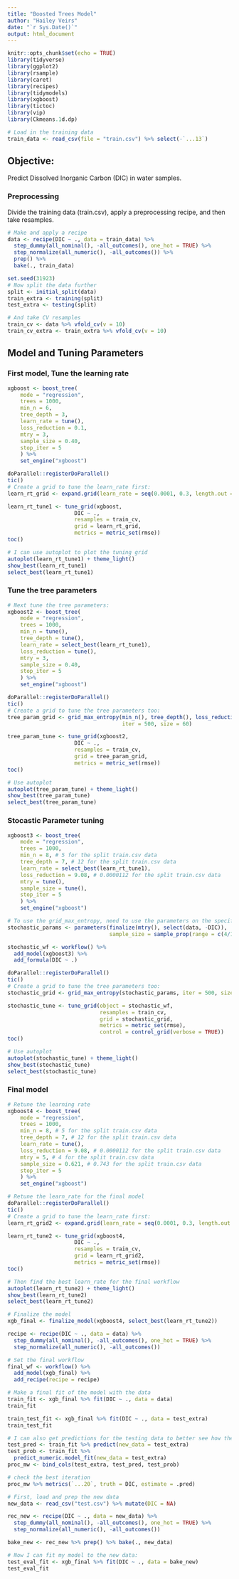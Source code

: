```yaml
---
title: "Boosted Trees Model"
author: "Hailey Veirs"
date: "`r Sys.Date()`"
output: html_document
---
```


```r
knitr::opts_chunk$set(echo = TRUE)
library(tidyverse)
library(ggplot2)
library(rsample)
library(caret)
library(recipes)
library(tidymodels)
library(xgboost)
library(tictoc)
library(vip)
library(Ckmeans.1d.dp)
```

```r
# Load in the training data
train_data <- read_csv(file = "train.csv") %>% select(-`...13`)
```

## Objective:
Predict Dissolved Inorganic Carbon (DIC) in water samples.

### Preprocessing
Divide the training data (train.csv), apply a preprocessing recipe, and then take resamples.

```r
# Make and apply a recipe
data <- recipe(DIC ~ ., data = train_data) %>% 
  step_dummy(all_nominal(), -all_outcomes(), one_hot = TRUE) %>% 
  step_normalize(all_numeric(), -all_outcomes()) %>% 
  prep() %>% 
  bake(., train_data)
```

```r
set.seed(31923)
# Now split the data further
split <- initial_split(data)
train_extra <- training(split)
test_extra <- testing(split)
```

```r
# And take CV resamples
train_cv <- data %>% vfold_cv(v = 10)
train_cv_extra <- train_extra %>% vfold_cv(v = 10)
```

## Model and Tuning Parameters
### First model, Tune the learning rate

```r
xgboost <- boost_tree(
    mode = "regression",
    trees = 1000,
    min_n = 6,
    tree_depth = 3,
    learn_rate = tune(),
    loss_reduction = 0.1, 
    mtry = 3,
    sample_size = 0.40,
    stop_iter = 5
    ) %>%
    set_engine("xgboost")
```

```r
doParallel::registerDoParallel()
tic()
# Create a grid to tune the learn_rate first:
learn_rt_grid <- expand.grid(learn_rate = seq(0.0001, 0.3, length.out = 30))

learn_rt_tune1 <- tune_grid(xgboost, 
                     DIC ~ ., 
                     resamples = train_cv, 
                     grid = learn_rt_grid,
                     metrics = metric_set(rmse))
toc()
```

```r
# I can use autoplot to plot the tuning grid
autoplot(learn_rt_tune1) + theme_light()
show_best(learn_rt_tune1)
select_best(learn_rt_tune1)
```

### Tune the tree parameters

```r
# Next tune the tree parameters:
xgboost2 <- boost_tree(
    mode = "regression",
    trees = 1000,
    min_n = tune(),
    tree_depth = tune(),
    learn_rate = select_best(learn_rt_tune1),
    loss_reduction = tune(), 
    mtry = 3,
    sample_size = 0.40,
    stop_iter = 5
    ) %>%
    set_engine("xgboost")
```

```r
doParallel::registerDoParallel()
tic()
# Create a grid to tune the tree parameters too:
tree_param_grid <- grid_max_entropy(min_n(), tree_depth(), loss_reduction(), 
                                    iter = 500, size = 60)

tree_param_tune <- tune_grid(xgboost2, 
                     DIC ~ ., 
                     resamples = train_cv, 
                     grid = tree_param_grid,
                     metrics = metric_set(rmse))
toc()
```

```r
# Use autoplot
autoplot(tree_param_tune) + theme_light()
show_best(tree_param_tune)
select_best(tree_param_tune)
```

### Stocastic Parameter tuning

```r
xgboost3 <- boost_tree(
    mode = "regression",
    trees = 1000,
    min_n = 8, # 5 for the split train.csv data
    tree_depth = 7, # 12 for the split train.csv data
    learn_rate = select_best(learn_rt_tune1),
    loss_reduction = 9.08, # 0.0000112 for the split train.csv data
    mtry = tune(),
    sample_size = tune(),
    stop_iter = 5
    ) %>%
    set_engine("xgboost")

# To use the grid_max_entropy, need to use the parameters on the specification:
stochastic_params <- parameters(finalize(mtry(), select(data, -DIC)),
                                sample_size = sample_prop(range = c(4/10, 9/10)))
```

```r
stochastic_wf <- workflow() %>%
  add_model(xgboost3) %>% 
  add_formula(DIC ~ .)
```

```r
doParallel::registerDoParallel()
tic()
# Create a grid to tune the tree parameters too:
stochastic_grid <- grid_max_entropy(stochastic_params, iter = 500, size = 60)

stochastic_tune <- tune_grid(object = stochastic_wf, 
                             resamples = train_cv, 
                             grid = stochastic_grid, 
                             metrics = metric_set(rmse), 
                             control = control_grid(verbose = TRUE))
toc()
```

```r
# Use autoplot
autoplot(stochastic_tune) + theme_light()
show_best(stochastic_tune)
select_best(stochastic_tune)
```

### Final model

```r
# Retune the learning rate
xgboost4 <- boost_tree(
    mode = "regression",
    trees = 1000,
    min_n = 8, # 5 for the split train.csv data
    tree_depth = 7, # 12 for the split train.csv data
    learn_rate = tune(),
    loss_reduction = 9.08, # 0.0000112 for the split train.csv data 
    mtry = 5, # 4 for the split train.csv data
    sample_size = 0.621, # 0.743 for the split train.csv data
    stop_iter = 5
    ) %>%
    set_engine("xgboost")
```

```r
# Retune the learn_rate for the final model
doParallel::registerDoParallel()
tic()
# Create a grid to tune the learn_rate first:
learn_rt_grid2 <- expand.grid(learn_rate = seq(0.0001, 0.3, length.out = 30))

learn_rt_tune2 <- tune_grid(xgboost4, 
                     DIC ~ ., 
                     resamples = train_cv, 
                     grid = learn_rt_grid2,
                     metrics = metric_set(rmse))
toc()
```

```r
# Then find the best learn_rate for the final workflow
autoplot(learn_rt_tune2) + theme_light()
show_best(learn_rt_tune2)
select_best(learn_rt_tune2)
```

```r
# Finalize the model
xgb_final <- finalize_model(xgboost4, select_best(learn_rt_tune2))

recipe <- recipe(DIC ~ ., data = data) %>% 
  step_dummy(all_nominal(), -all_outcomes(), one_hot = TRUE) %>% 
  step_normalize(all_numeric(), -all_outcomes())

# Set the final workflow
final_wf <- workflow() %>%
  add_model(xgb_final) %>%
  add_recipe(recipe = recipe)
```


```r
# Make a final fit of the model with the data
train_fit <- xgb_final %>% fit(DIC ~ ., data = data)
train_fit
```

```r
train_test_fit <- xgb_final %>% fit(DIC ~ ., data = test_extra)
train_test_fit
```


```r
# I can also get predictions for the testing data to better see how the model evaluates.
test_pred <- train_fit %>% predict(new_data = test_extra)
test_prob <- train_fit %>% 
  predict_numeric.model_fit(new_data = test_extra)
proc_mw <- bind_cols(test_extra, test_pred, test_prob)

# check the best iteration
proc_mw %>% metrics(`...20`, truth = DIC, estimate = .pred)
```

```r
# First, load and prep the new data
new_data <- read_csv("test.csv") %>% mutate(DIC = NA)

rec_new <- recipe(DIC ~ ., data = new_data) %>% 
  step_dummy(all_nominal(), -all_outcomes(), one_hot = TRUE) %>% 
  step_normalize(all_numeric(), -all_outcomes())

bake_new <- rec_new %>% prep() %>% bake(., new_data)
```

```r
# Now I can fit my model to the new data:
test_eval_fit <- xgb_final %>% fit(DIC ~ ., data = bake_new)
test_eval_fit
```



